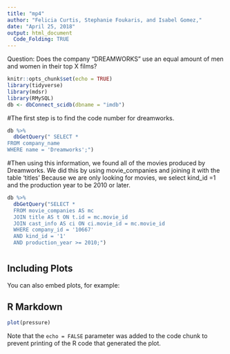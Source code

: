 ```yaml
---
title: "mp4"
author: "Felicia Curtis, Stephanie Foukaris, and Isabel Gomez,"
date: "April 25, 2018"
output: html_document
  Code_Folding: TRUE 
---
```


Question: Does the company "DREAMWORKS" use an equal amount of men and women in their top X films?

```r
knitr::opts_chunk$set(echo = TRUE)
library(tidyverse)
library(mdsr)
library(RMySQL)
db <- dbConnect_scidb(dbname = "imdb")
```
#The first step is to find the code number for dreamworks.
```r

db %>%
  dbGetQuery(" SELECT * 
FROM company_name
WHERE name = 'Dreamworks';")

``` 
#Then using this information, we found all of the movies produced by Dreamworks. We did this by using movie_companies and joining it with the table 'titles' Because we are only looking for movies, we select kind_id =1 and the production year to be 2010 or later. 
```r
db %>%
  dbGetQuery("SELECT *
  FROM movie_companies AS mc
  JOIN title AS t ON t.id = mc.movie_id
  JOIN cast_info AS ci ON ci.movie_id = mc.movie_id
  WHERE company_id = '10667' 
  AND kind_id = '1' 
  AND production_year >= 2010;")
```
#

## Including Plots

You can also embed plots, for example:

## R Markdown

```r
plot(pressure)
```

Note that the `echo = FALSE` parameter was added to the code chunk to prevent printing of the R code that generated the plot.
